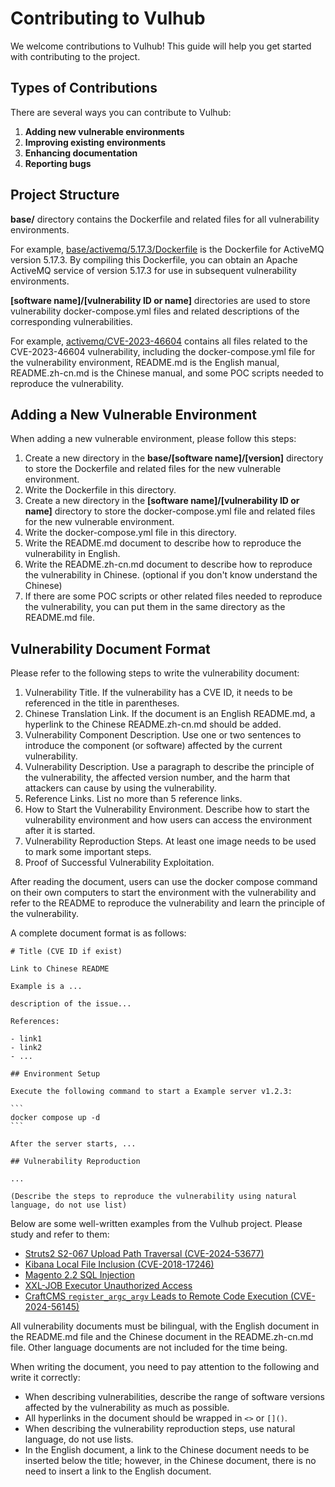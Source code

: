 # Contributing to Vulhub

We welcome contributions to Vulhub! This guide will help you get started with contributing to the project.

## Types of Contributions

There are several ways you can contribute to Vulhub:

1. **Adding new vulnerable environments**
2. **Improving existing environments**
3. **Enhancing documentation**
4. **Reporting bugs**

## Project Structure

**base/** directory contains the Dockerfile and related files for all vulnerability environments.

For example, [base/activemq/5.17.3/Dockerfile](https://github.com/vulhub/vulhub/blob/master/base/activemq/5.17.3/Dockerfile) is the Dockerfile for ActiveMQ version 5.17.3. By compiling this Dockerfile, you can obtain an Apache ActiveMQ service of version 5.17.3 for use in subsequent vulnerability environments.

**[software name]/[vulnerability ID or name]** directories are used to store vulnerability docker-compose.yml files and related descriptions of the corresponding vulnerabilities.

For example, [activemq/CVE-2023-46604](https://github.com/vulhub/vulhub/tree/master/activemq/CVE-2023-46604) contains all files related to the CVE-2023-46604 vulnerability, including the docker-compose.yml file for the vulnerability environment, README.md is the English manual, README.zh-cn.md is the Chinese manual, and some POC scripts needed to reproduce the vulnerability.

## Adding a New Vulnerable Environment

When adding a new vulnerable environment, please follow this steps:

1. Create a new directory in the **base/[software name]/[version]** directory to store the Dockerfile and related files for the new vulnerable environment.
2. Write the Dockerfile in this directory.
3. Create a new directory in the **[software name]/[vulnerability ID or name]** directory to store the docker-compose.yml file and related files for the new vulnerable environment.
4. Write the docker-compose.yml file in this directory.
5. Write the README.md document to describe how to reproduce the vulnerability in English.
6. Write the README.zh-cn.md document to describe how to reproduce the vulnerability in Chinese. (optional if you don't know understand the Chinese)
7. If there are some POC scripts or other related files needed to reproduce the vulnerability, you can put them in the same directory as the README.md file.

## Vulnerability Document Format

Please refer to the following steps to write the vulnerability document:

1.  Vulnerability Title. If the vulnerability has a CVE ID, it needs to be referenced in the title in parentheses.
2.  Chinese Translation Link. If the document is an English README.md, a hyperlink to the Chinese README.zh-cn.md should be added.
3.  Vulnerability Component Description. Use one or two sentences to introduce the component (or software) affected by the current vulnerability.
4.  Vulnerability Description. Use a paragraph to describe the principle of the vulnerability, the affected version number, and the harm that attackers can cause by using the vulnerability.
5.  Reference Links. List no more than 5 reference links.
6.  How to Start the Vulnerability Environment. Describe how to start the vulnerability environment and how users can access the environment after it is started.
7.  Vulnerability Reproduction Steps. At least one image needs to be used to mark some important steps.
8.  Proof of Successful Vulnerability Exploitation.

After reading the document, users can use the docker compose command on their own computers to start the environment with the vulnerability and refer to the README to reproduce the vulnerability and learn the principle of the vulnerability.

A complete document format is as follows:

````
# Title (CVE ID if exist)

Link to Chinese README

Example is a ...

description of the issue...

References:

- link1
- link2
- ...

## Environment Setup

Execute the following command to start a Example server v1.2.3:

```
docker compose up -d
```

After the server starts, ...

## Vulnerability Reproduction

...

(Describe the steps to reproduce the vulnerability using natural language, do not use list)
````

Below are some well-written examples from the Vulhub project. Please study and refer to them:

- [Struts2 S2-067 Upload Path Traversal (CVE-2024-53677)](https://github.com/vulhub/vulhub/tree/master/struts2/s2-067)
- [Kibana Local File Inclusion (CVE-2018-17246)](https://github.com/vulhub/vulhub/tree/master/kibana/CVE-2018-17246)
- [Magento 2.2 SQL Injection](https://github.com/vulhub/vulhub/tree/master/magento/2.2-sqli)
- [XXL-JOB Executor Unauthorized Access](https://github.com/vulhub/vulhub/tree/master/xxl-job/unacc)
- [CraftCMS `register_argc_argv` Leads to Remote Code Execution (CVE-2024-56145)](https://github.com/vulhub/vulhub/tree/master/craftcms/CVE-2024-56145)

All vulnerability documents must be bilingual, with the English document in the README.md file and the Chinese document in the README.zh-cn.md file. Other language documents are not included for the time being.

When writing the document, you need to pay attention to the following and write it correctly:

- When describing vulnerabilities, describe the range of software versions affected by the vulnerability as much as possible.
- All hyperlinks in the document should be wrapped in ``<>`` or `[]()`.
- When describing the vulnerability reproduction steps, use natural language, do not use lists.
- In the English document, a link to the Chinese document needs to be inserted below the title; however, in the Chinese document, there is no need to insert a link to the English document.
